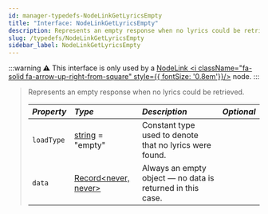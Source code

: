 ```yaml
---
id: manager-typedefs-NodeLinkGetLyricsEmpty
title: "Interface: NodeLinkGetLyricsEmpty"
description: Represents an empty response when no lyrics could be retrieved.
slug: /typedefs/NodeLinkGetLyricsEmpty
sidebar_label: NodeLinkGetLyricsEmpty
---
```


:::warning
⚠️ This interface is only used by a [NodeLink <i className="fa-solid fa-arrow-up-right-from-square" style={{ fontSize: '0.8em'}}/>](https://github.com/PerformanC/NodeLink) node.
:::

> Represents an empty response when no lyrics could be retrieved.
> 
> | <i className="fa-solid fa-hashtag"/> Property | <i className="fa-solid fa-font"/> Type                                                                    | <i className="fa-solid fa-list"/> Description              | <i className="fa-solid fa-flask"/> Optional |
> |:----------------------------------------------|:----------------------------------------------------------------------------------------------------------|:-----------------------------------------------------------|:-------------------------------------------:|
> | `loadType`                                    | [string](https://developer.mozilla.org/en-US/docs/Web/JavaScript/Reference/Global_Objects/String) = "empty"                                                                                                 | Constant type used to denote that no lyrics were found.    | <i className="fa-solid fa-xmark"/>          |
> | `data`                                        | [Record\<never, never>](https://www.typescriptlang.org/docs/handbook/utility-types.html#recordkeys-type) | Always an empty object — no data is returned in this case. | <i className="fa-solid fa-xmark"/>          |
